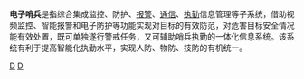 {{unreferenced|time=2012-02-05T17:57:45+00:00}}
'''电子哨兵'''是指综合集成监控、防护、[[报警|报警]]、[[通信|通信]]、[[执勤|执勤]]信息管理等子系统，借助视频监控、智能报警和电子防护等功能实现对目标的有效防范，对危害目标安全情况能有效处置，既可单独遂行警戒任务，又可辅助哨兵执勤的一体化信息系统。该系统有利于提高智能化执勤水平，实现人防、物防、技防的有机统一。

[[Category:安全設備|D]]
[[Category:军事设施|D]]